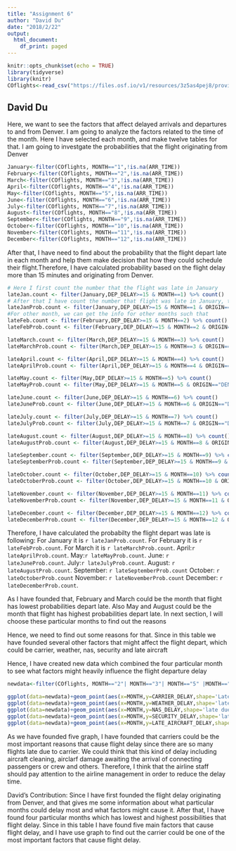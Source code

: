 ```yaml
---
title: "Assignment 6"
author: "David Du"
date: "2018/2/22"
output:
  html_document:
    df_print: paged
---
```


```r
knitr::opts_chunk$set(echo = TRUE)
library(tidyverse)
library(knitr)
COflights<-read_csv("https://files.osf.io/v1/resources/3z5as4pej8/providers/osfstorage/5a8ca28f57103100104584db")
```

## David Du
Here, we want to see the factors that affect delayed arrivals and departures to and from Denver. I am going to analyze the factors related to the time of the month. Here I have selected each month, and make twelve tables for that. I am going to investgate the probabilities that the flight originating from Denver

```r
January<-filter(COflights, MONTH=="1",!is.na(ARR_TIME))
February<-filter(COflights, MONTH=="2",!is.na(ARR_TIME))
March<-filter(COflights, MONTH=="3",!is.na(ARR_TIME))
April<-filter(COflights, MONTH=="4",!is.na(ARR_TIME))
May<-filter(COflights, MONTH=="5",!is.na(ARR_TIME))
June<-filter(COflights, MONTH=="6",!is.na(ARR_TIME))
July<-filter(COflights, MONTH=="7",!is.na(ARR_TIME))
August<-filter(COflights, MONTH=="8",!is.na(ARR_TIME))
September<-filter(COflights, MONTH=="9",!is.na(ARR_TIME))
October<-filter(COflights, MONTH=="10",!is.na(ARR_TIME))
November<-filter(COflights, MONTH=="11",!is.na(ARR_TIME))
December<-filter(COflights, MONTH=="12",!is.na(ARR_TIME))
```

After that, I have need to find about the probability that the flight depart late in each month and help them make decision that how they could schedule their flight.Therefore, I have calculated probability based on the flight delay more than 15 minutes and originating from Denver. 

```r
# Here I first count the number that the flight was late in January 
lateJan.count <- filter(January,DEP_DELAY>=15 & MONTH==1) %>% count()
# After that I have count the number that flight was late in January, then I am going to calculate the probability that the flight was late orginating from DEN
lateJanProb.count <- filter(January,DEP_DELAY>=15 & MONTH==1 & ORIGIN=="DEN") %>% count() / lateJan.count   
#For other month, we can get the info for other months such that
lateFeb.count <- filter(February,DEP_DELAY>=15 & MONTH==2) %>% count()
lateFebProb.count <- filter(February,DEP_DELAY>=15 & MONTH==2 & ORIGIN=="DEN") %>% count() / lateFeb.count  

lateMarch.count <- filter(March,DEP_DELAY>=15 & MONTH==3) %>% count()
lateMarchProb.count <- filter(March,DEP_DELAY>=15 & MONTH==3 & ORIGIN=="DEN") %>% count() / lateMarch.count  

lateApril.count <- filter(April,DEP_DELAY>=15 & MONTH==4) %>% count()
lateAprilProb.count <- filter(April,DEP_DELAY>=15 & MONTH==4 & ORIGIN=="DEN") %>% count() / lateApril.count  

lateMay.count <- filter(May,DEP_DELAY>=15 & MONTH==5) %>% count()
lateMayProb.count <- filter(May,DEP_DELAY>=15 & MONTH==5 & ORIGIN=="DEN") %>% count() / lateMay.count  

lateJune.count <- filter(June,DEP_DELAY>=15 & MONTH==6) %>% count()
lateJuneProb.count <- filter(June,DEP_DELAY>=15 & MONTH==6 & ORIGIN=="DEN") %>% count() / lateJune.count  

lateJuly.count <- filter(July,DEP_DELAY>=15 & MONTH==7) %>% count()
lateJulyProb.count <- filter(July,DEP_DELAY>=15 & MONTH==7 & ORIGIN=="DEN") %>% count() / lateJuly.count  

lateAugust.count <- filter(August,DEP_DELAY>=15 & MONTH==8) %>% count()
lateAugustProb.count <- filter(August,DEP_DELAY>=15 & MONTH==8 & ORIGIN=="DEN") %>% count() / lateAugust.count  

lateSeptember.count <- filter(September,DEP_DELAY>=15 & MONTH==9) %>% count()
lateSeptemberProb.count <- filter(September,DEP_DELAY>=15 & MONTH==9 & ORIGIN=="DEN") %>% count() / lateSeptember.count  

lateOctober.count <- filter(October,DEP_DELAY>=15 & MONTH==10) %>% count()
lateOctoberProb.count <- filter(October,DEP_DELAY>=15 & MONTH==10 & ORIGIN=="DEN") %>% count() / lateOctober.count  

lateNovember.count <- filter(November,DEP_DELAY>=15 & MONTH==11) %>% count()
lateNovemberProb.count <- filter(November,DEP_DELAY>=15 & MONTH==11 & ORIGIN=="DEN") %>% count() / lateNovember.count  

lateDecember.count <- filter(December,DEP_DELAY>=15 & MONTH==12) %>% count()
lateDecemberProb.count <- filter(December,DEP_DELAY>=15 & MONTH==12 & ORIGIN=="DEN") %>% count() / lateDecember.count  
```

Therefore, I have calculated the probabilty the flight depart was late is following: For January it is `r lateJanProb.count`. For February it is `r lateFebProb.count`. For March it is `r lateMarchProb.count`. April:`r lateAprilProb.count`. May:`r lateMayProb.count`. June: `r lateJuneProb.count`. July:`r lateJulyProb.count`. August: `r lateAugustProb.count`. September: `r lateSeptemberProb.count` October: `r lateOctoberProb.count` November: `r lateNovemberProb.count` December: `r lateDecemberProb.count`.

As I have founded that, February and March could be the month that flight has lowest probabilities depart late. Also May and August could be the month that flight has highest probabilities depart late. In next section, I will choose these particular months to find out the reasons

Hence, we need to find out some reasons for that. Since in this table we have founded several other factors that might affect the flight depart, which could be carrier, weather, nas, security and late aircraft

Hence, I have created new data which combined the four particular month to see what factors might heavily influence the flight departure delay 
```r
newdata<-filter(COflights, MONTH=="2"| MONTH=="3"| MONTH=="5" |MONTH=="8")
```

```r
ggplot(data=newdata)+geom_point(aes(x=MONTH,y=CARRIER_DELAY,shape='Late due to carrier delay for particular Month'),color="blue")
ggplot(data=newdata)+geom_point(aes(x=MONTH,y=WEATHER_DELAY,shape='late due to weather for particular month'),color="yellow")
ggplot(data=newdata)+geom_point(aes(x=MONTH,y=NAS_DELAY,shape='late due to national air system for particular month'),color="green")
ggplot(data=newdata)+geom_point(aes(x=MONTH,y=SECURITY_DELAY,shape='late due to security '),color="red")
ggplot(data=newdata)+geom_point(aes(x=MONTH,y=LATE_AIRCRAFT_DELAY,shape='late due to late aircraft'),color="black")
```

As we have founded five graph, I have founded that carriers could be the most important reasons that cause flight delay since there are so many flights late due to carrier. We could think that this kind of delay including aircraft cleaning, airclarf damage awaiting the arrival of connecting passengers or crew and others. Therefore, I think that the airline staff should pay attention to the airline management in order to reduce the delay time.

David's Contribution:
Since I have first founded the flight delay originating from Denver, and that gives me some information about what particular months could delay most and what factors might cause it. After that, I have found four particular months which has lowest and highest possibilities that flight delay. Since in this table I have found five main factors that cause flight delay, and I have use graph to find out the carrier could be one of the most important factors that cause flight delay.





